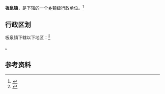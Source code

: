{{中国乡级行政区|37/13/27/106/000}}

'''板泉镇'''，是{{PRC admin/fullname|37/13/27/106/000|3}}下辖的一个[[乡镇|乡镇]]级行政单位。<ref>{{PRC admin/ref sgc|{{PRC admin/parent|37/13/27/106/000}}}}</ref>

== 行政区划 ==

板泉镇下辖以下地区：<ref>{{PRC admin/ref sgc|37/13/27/106/000}}</ref>

{{PRC admin/children|37/13/27/106/000}}。

== 参考资料 ==

{{reflist}}

{{行政区划小作品}}
{{PRC admin/navcat|37/13/27/106/000}}